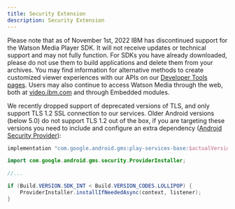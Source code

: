 ```yaml
---
title: Security Extension
description: Security Extension
---
```


<InlineNotification kind="warning">

Please note that as of November 1st, 2022 IBM has discontinued support for the Watson Media Player SDK. It will not receive updates or technical support and may not fully function. For SDKs you have already downloaded, please do not use them to build applications and delete them from your archives. You may find information for alternative methods to create customized viewer experiences with our APIs on our [Developer Tools pages](https://developers.video.ibm.com/player-api-examples/custom-ui). Users may also continue to access Watson Media through the web, both at [video.ibm.com](https://video.ibm.com/) and through Embedded modules.

</InlineNotification>

We recently dropped support of deprecated versions of TLS, and only support TLS 1.2 SSL connection to our services. Older Android versions (below 5.0) do not support TLS 1.2 out of the box, if you are targeting these versions you need to include and configure an extra dependency ([Android Security Provider](https://developer.android.com/training/articles/security-gms-provider.html)):

```gradle
implementation "com.google.android.gms:play-services-base:$actualVersionOfPlayServices"
```

```java
import com.google.android.gms.security.ProviderInstaller;

//...

if (Build.VERSION.SDK_INT < Build.VERSION_CODES.LOLLIPOP) {
    ProviderInstaller.installIfNeededAsync(context, listener);
}
```
